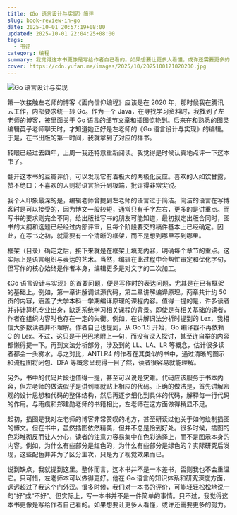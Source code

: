 ```yaml
---
title: 《Go 语言设计与实现》简评
slug: book-review-in-go
date: 2025-10-01 20:57:19+08:00
updated: 2025-10-01 22:04:25+08:00
tags:
  - 书评
category: 编程
summary: 我觉得这本书更像是写给作者自己看的。如果想要让更多人看懂，或许还需要更多的努力。
cover: https://cdn.yufan.me/images/2025/10/2025100121020200.jpg
---
```


![Go 语言设计与实现](https://cdn.yufan.me/images/2025/10/2025100121055700.jpg)

第一次接触左老师的博客《面向信仰编程》应该是在 2020 年，那时候我在腾讯云工作，内部要求统一转 Go。作为一个 Java，在寻找学习资料时，我找到了左老师的博客，被里面关于 Go 语言的细节文章和插图惊艳到。后来在和熟悉的图灵编辑英子老师聊天时，才知道她正好是左老师的《Go 语言设计与实现》的编辑。于是，在书出版的第一时间，我就拿到了对应的样书。

转眼已经过去四年，上周一我还特意重新阅读。我觉得是时候认真地点评一下这本书了。

翻开这本书的豆瓣评价，可以发现它有着极大的两极化反应。喜欢的人如饮甘露，赞不绝口；不喜欢的人则将语言抬升到极端，批评得非常尖锐。

我个人印象最深的是，编辑老师曾提到左老师的语言过于简洁。简洁的语言在写博客时是可以接受的，因为博文一般较短，通常只有千字左右，更多的是讲重点。而写书的要求则完全不同，给出版社写书的朋友可能知道，最初拟定出版合同时，图书的大纲和选题已经经过内部评审，且每个阶段要交的稿件基本上已经确定。因此，在写书之初，就需要有一个清晰的框架，而不是想到哪里写到哪里。

框架（目录）确定之后，接下来就是在框架上填充内容，明确每个章节的重点。这实际上是语言组织与表达的艺术。当然，编辑在此过程中会帮忙审定和优化字句，但写作的核心始终是作者本身，编辑更多是对文字的二次加工。

《Go 语言设计与实现》的首要问题，便是写作时的表达问题，尤其是在已有框架的基础上。例如，第一章讲解调试源代码，第二章讲解编译原理。两章共计约 50 页的内容，涵盖了大学本科一学期编译原理的课程内容。值得一提的是，许多读者并非计算机专业出身，缺乏系统学习相关课程的背景。即使是有相关基础的读者，作者在组织内容时也存在一定的失衡。例如，在讲解词法分析时提到的 Lex，我相信大多数读者并不理解。作者自己也提到，从 Go 1.5 开始，Go 编译器不再依赖 C 的 Lex。不过，这只是干巴巴地附上一句，而没有深入探讨，甚至连自举的内容都懒得提一下。再到文法分析部分，涉及到的 LL、LA、LR 等概念，估计很多读者都会一头雾水。与之对比，ANTLR4 的作者在其类似的书中，通过清晰的图示和流程图将闭包、DFA 等概念呈现得一目了然，读者很容易就能理解。

另外，书中的代码片段也值得一提，甚至可以说是灾难。代码应该服务于书本内容，但左老师的做法似乎是讲到哪就贴上相应的代码。正确的做法是，首先讲解宏观的设计思想和代码的整体结构，然后再逐步细化到具体的代码，解释每一行代码的作用。与雨痕和郑建勋老师的书籍相比，左老师在这方面做得稍显不足。

起初，插图是我对左老师的博客非常赞叹的地方，甚至研读过他关于如何绘制插图的博文。但在书中，虽然插图依然精美，但并不总是恰到好处。很多时候，插图的色彩堆砌反而让人分心，读者的注意力容易集中在色彩选择上，而不是图示本身的内容。例如，为什么有些部分是红色的，为什么有些部分是绿色的？实际研究后发现，这些配色并非为了区分主次，只是为了视觉效果而已。

说到缺点，我就提到这里。整体而言，这本书并不是一本差书，否则我也不会重温它。只可惜，左老师本可以做得更好。他在 Go 语言的知识体系和研究深度方面，远远超过了我这个门外汉。很多时候，我们对一本书的评价，可能轻轻松松地说一句“好”或“不好”。但实际上，写一本书并不是一件简单的事情。只不过，我觉得这本书更像是写给作者自己看的。如果想要让更多人看懂，或许还需要更多的努力。
